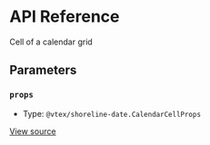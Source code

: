 # API Reference

Cell of a calendar grid

## Parameters

### `props`

- Type: `@vtex/shoreline-date.CalendarCellProps`

[View source](https://github.com/vtex/shoreline/blob/63b42ee26/packages/date/src/calendar/calendar-cell.tsx#L12)
